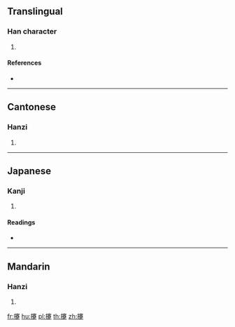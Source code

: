 {{character info/new}}
==Translingual==

===Han character===
{{Han char|rn=64|rad=手|as=17|sn=20|four=53081|canj=QJTO|ids=⿰扌蹇}}

# {{defn|Han|sort=手17}}

====References====
* {{Han ref|kx=0462.470|dkj=12976|dj=0812.060|hdz=31986.030|uh=6513|ud=25875|bh=F44E|bd=62542}}

----

==Cantonese==

===Hanzi===
{{yue-hanzi|jyut=[[hin1]]|y=hin1}}

# {{defn|lang=yue|sort=手17}}

----

==Japanese==

===Kanji===
{{ja-kanji|grade=|rs=手17}}

# {{defn|lang=ja|sort=手17}}

====Readings====
* {{ja-readings|on=[[けん]] (ken)|kun=[[とる]] (toru)}}

----

==Mandarin==

===Hanzi===
{{cmn-hanzi|pin=[[qiān]] ([[qian1]])|wg=ch'ien<sup>1</sup>}}

# {{defn|lang=cmn|sort=手17}}

[[fr:攓]]
[[hu:攓]]
[[pl:攓]]
[[th:攓]]
[[zh:攓]]